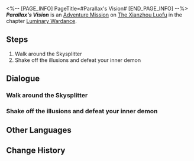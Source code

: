 <%-- [PAGE_INFO]
PageTitle=#Parallax's Vision#
[END_PAGE_INFO] --%>
{{Stub|Dialogue.}}
{{Mission Infobox
|id            = 8025141
|title         = 
|image         = <!--Mission Parallax's Vision.png-->
|type          = Adventure
|event_name    = 
|chapter       = Luminary Wardance
|requirements  = {{subst:void|<!--Unknown: {"Type":"Manual"}-->}}
|summary       = <!--official mission summary from Fate's Atlas-->
|characters    = Trailblazer
|startLocation = [[The Xianzhou Luofu]] - [[Others' Gazes]]
|world         = The Xianzhou Luofu
|area          = Others' Gazes
|prev          = 
|next          = 
|rewards       = Stellar Jade*30; Traveler's Guide*2; Refined Aether*2; Wardance Sword Badge*5; Credit*30,000
}}
'''''Parallax's Vision''''' is an [[Adventure Mission]] on [[The Xianzhou Luofu]] in the chapter [[Luminary Wardance]].

==Steps==
# Walk around the Skysplitter
# Shake off the illusions and defeat your inner demon

<!--
==Gameplay Notes==

--><!--
==Trial Character==

-->
==Dialogue==
{{Stub Dialogue}}

===Walk around the Skysplitter===
{{Mission Description|type=adventure|location=Others' Gazes|Luka decides to go outside and get some fresh air under this intense stress, but the burning glances and sharp whispers from other people surround him...}}
{{Dialogue Start}}
:{{tx}}
{{Dialogue End}}

===Shake off the illusions and defeat your inner demon===
{{Dialogue Start}}
:{{tx}}
{{Dialogue End}}

==Other Languages==
{{Other Languages
|en   = Parallax's Vision
|zhs  = 视差之见
|zht  = 視差之見
|ja   = 眺望の視差
|ko   = 시차적 관점
|es   = Visión de paralaje
|fr   = Vision de parallaxe
|ru   = Эффект параллакса
|th   = มุมมองที่แตกต่าง
|vi   = Cái Nhìn Sai Lệch
|de   = Vision der Parallaxe
|id   = Pandangan Paralaks
|pt   = Visões da Paralaxe
}}

==Change History==
{{Change History|2.5}}
